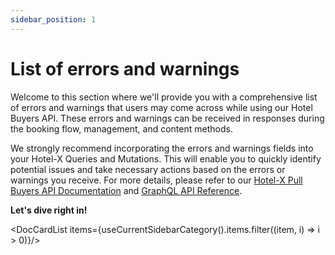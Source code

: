 ```yaml
---
sidebar_position: 1
---
```


# List of errors and warnings

Welcome to this section where we'll provide you with a comprehensive list of errors and warnings that users may come across while using our Hotel Buyers API. These errors and warnings can be received in responses during the booking flow, management, and content methods.  

We strongly recommend incorporating the errors and warnings fields into your Hotel-X Queries and Mutations. This will enable you to quickly identify potential issues and take necessary actions based on the errors or warnings you receive. For more details, please refer to our [Hotel-X Pull Buyers API Documentation](/docs/apis/for-buyers/hotel-x-pull-buyers-api/quickstart) and [GraphQL API Reference](/api).

**Let's dive right in!**


<DocCardList items={useCurrentSidebarCategory().items.filter((item, i) => i > 0)}/>